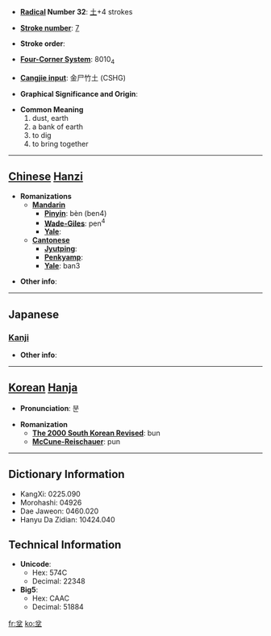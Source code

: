 * '''[[Wiktionary:Chinese radical index| Radical]] Number 32''': [[Wiktionary:Chinese radical index 土|土]]+4 strokes

* '''[[Wiktionary:Chinese total strokes index|Stroke number]]''': [[Wiktionary:Chinese total strokes index 7|7]]

* '''Stroke order''': 

* '''[[Wiktionary:Chinese four corner index|Four-Corner System]]''': 8010<sub>4</sub>

* '''[[Wiktionary:Chinese Cangjie index|Cangjie input]]''': 金尸竹土 (CSHG)

* '''Graphical Significance and Origin''': 

* '''Common Meaning'''
*#dust, earth
*# a bank of earth
*# to dig
*# to bring together


----

== [[Chinese]] [[Hanzi]] ==

* '''Romanizations'''
** '''[[Mandarin]]'''
*** '''[[Pinyin]]''': bèn (ben4)
*** '''[[Wade-Giles]]''': pen<sup>4</sup>
*** '''[[Yale]]''': 
** '''[[Cantonese]]'''
*** '''[[Jyutping]]''':
*** '''[[Penkyamp]]''': 
*** '''[[Yale]]''': ban3

* '''Other info''': 

----

==Japanese==
===[[Kanji]]===
{{kanji|on readings=[[ほん]] (hon), [[ぼん]] (bon), [[ふん]] (fun)
|kun readings=[[ちり]] (chiri), [[ならぶ]] (narabu), [[あつまる]] (atsumaru), [[わくさま]] (wakusama)
}}

* '''Other info''':  

----

== [[Korean]] [[Hanja]] ==

* '''Pronunciation''': 분

* '''Romanization'''
** '''[[The 2000 South Korean Revised Romanization|The 2000 South Korean Revised]]''': bun
** '''[[McCune-Reischauer]]''': pun

----

== Dictionary Information ==

* KangXi: 0225.090
* Morohashi: 04926
* Dae Jaweon: 0460.020
* Hanyu Da Zidian: 10424.040

== Technical Information ==

* '''Unicode''':
** Hex: 574C
** Decimal: 22348
* '''Big5''':
** Hex: CAAC
** Decimal: 51884

[[fr:坌]]
[[ko:坌]]